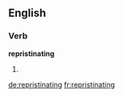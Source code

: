 ==English==

===Verb===
'''repristinating'''

# {{present participle of|[[repristinate]]}}

[[de:repristinating]]
[[fr:repristinating]]